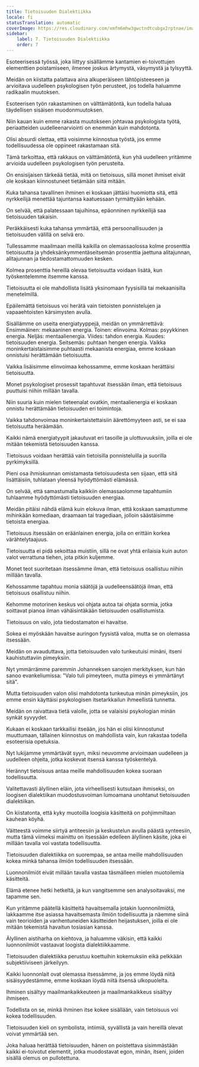 ```yaml
---
title: Tietoisuuden Dialektiikka
locale: fi
statusTranslation: automatic
coverImage: https://res.cloudinary.com/xmfm6mhw3gwctndtcubgx2rptnae/image/upload/v1741354419/small_cover_la_gran_rebelion_28716e29d2.webp
sidebar:
    label: 7. Tietoisuuden Dialektiikka
    order: 7
---
```

Esoteerisessä työssä, joka liittyy sisällämme kantamien ei-toivottujen elementtien poistamiseen, ilmenee joskus ärtymystä, väsymystä ja tylsyyttä.

Meidän on kiistatta palattava aina alkuperäiseen lähtöpisteeseen ja arvioitava uudelleen psykologisen työn perusteet, jos todella haluamme radikaalin muutoksen.

Esoteerisen työn rakastaminen on välttämätöntä, kun todella haluaa täydellisen sisäisen muodonmuutoksen.

Niin kauan kuin emme rakasta muutokseen johtavaa psykologista työtä, periaatteiden uudelleenarviointi on enemmän kuin mahdotonta.

Olisi absurdi olettaa, että voisimme kiinnostua työstä, jos emme todellisuudessa ole oppineet rakastamaan sitä.

Tämä tarkoittaa, että rakkaus on välttämätöntä, kun yhä uudelleen yritämme arvioida uudelleen psykologisen työn perusteita.

On ensisijaisen tärkeää tietää, mitä on tietoisuus, sillä monet ihmiset eivät ole koskaan kiinnostuneet tietämään siitä mitään.

Kuka tahansa tavallinen ihminen ei koskaan jättäisi huomiotta sitä, että nyrkkeilijä menettää tajuntansa kaatuessaan tyrmättyään kehään.

On selvää, että palatessaan tajuihinsa, epäonninen nyrkkeilijä saa tietoisuuden takaisin.

Peräkkäisesti kuka tahansa ymmärtää, että persoonallisuuden ja tietoisuuden välillä on selvä ero.

Tullessamme maailmaan meillä kaikilla on olemassaolossa kolme prosenttia tietoisuutta ja yhdeksänkymmentäseitsemän prosenttia jaettuna alitajunnan, alitajunnan ja tiedostamattomuuden kesken.

Kolmea prosenttia hereillä olevaa tietoisuutta voidaan lisätä, kun työskentelemme itsemme kanssa.

Tietoisuutta ei ole mahdollista lisätä yksinomaan fyysisillä tai mekaanisilla menetelmillä.

Epäilemättä tietoisuus voi herätä vain tietoisten ponnistelujen ja vapaaehtoisten kärsimysten avulla.

Sisällämme on useita energiatyyppejä, meidän on ymmärrettävä: Ensimmäinen: mekaaninen energia. Toinen: elinvoima. Kolmas: psyykkinen energia. Neljäs: mentaalienergia. Viides: tahdon energia. Kuudes: tietoisuuden energia. Seitsemäs: puhtaan hengen energia. Vaikka moninkertaistaisimme puhtaasti mekaanista energiaa, emme koskaan onnistuisi herättämään tietoisuutta.

Vaikka lisäisimme elinvoimaa kehossamme, emme koskaan herättäisi tietoisuutta.

Monet psykologiset prosessit tapahtuvat itsessään ilman, että tietoisuus puuttuisi niihin millään tavalla.

Niin suuria kuin mielen tieteenalat ovatkin, mentaalienergia ei koskaan onnistu herättämään tietoisuuden eri toimintoja.

Vaikka tahdonvoimaa moninkertaistettaisiin äärettömyyteen asti, se ei saa tietoisuutta heräämään.

Kaikki nämä energiatyypit jakautuvat eri tasoille ja ulottuvuuksiin, joilla ei ole mitään tekemistä tietoisuuden kanssa.

Tietoisuus voidaan herättää vain tietoisilla ponnisteluilla ja suorilla pyrkimyksillä.

Pieni osa ihmiskunnan omistamasta tietoisuudesta sen sijaan, että sitä lisättäisiin, tuhlataan yleensä hyödyttömästi elämässä.

On selvää, että samastumalla kaikkiin olemassaolomme tapahtumiin tuhlaamme hyödyttömästi tietoisuuden energiaa.

Meidän pitäisi nähdä elämä kuin elokuva ilman, että koskaan samastumme mihinkään komediaan, draamaan tai tragediaan, jolloin säästäisimme tietoista energiaa.

Tietoisuus itsessään on eräänlainen energia, jolla on erittäin korkea värähtelytaajuus.

Tietoisuutta ei pidä sekoittaa muistiin, sillä ne ovat yhtä erilaisia kuin auton valot verrattuna tiehen, jota pitkin kuljemme.

Monet teot suoritetaan itsessämme ilman, että tietoisuus osallistuu niihin millään tavalla.

Kehossamme tapahtuu monia säätöjä ja uudelleensäätöjä ilman, että tietoisuus osallistuu niihin.

Kehomme motorinen keskus voi ohjata autoa tai ohjata sormia, jotka soittavat pianoa ilman vähäisintäkään tietoisuuden osallistumista.

Tietoisuus on valo, jota tiedostamaton ei havaitse.

Sokea ei myöskään havaitse auringon fyysistä valoa, mutta se on olemassa itsessään.

Meidän on avauduttava, jotta tietoisuuden valo tunkeutuisi minäni, itseni kauhistuttaviin pimeyksiin.

Nyt ymmärrämme paremmin Johanneksen sanojen merkityksen, kun hän sanoo evankeliumissa: "Valo tuli pimeyteen, mutta pimeys ei ymmärtänyt sitä".

Mutta tietoisuuden valon olisi mahdotonta tunkeutua minän pimeyksiin, jos emme ensin käyttäisi psykologisen itsetarkkailun ihmeellistä tunnetta.

Meidän on raivattava tietä valolle, jotta se valaisisi psykologian minän synkät syvyydet.

Kukaan ei koskaan tarkkailisi itseään, jos hän ei olisi kiinnostunut muuttumaan, tällainen kiinnostus on mahdollista vain, kun rakastaa todella esoteerisia opetuksia.

Nyt lukijamme ymmärtävät syyn, miksi neuvomme arvioimaan uudelleen ja uudelleen ohjeita, jotka koskevat itsensä kanssa työskentelyä.

Herännyt tietoisuus antaa meille mahdollisuuden kokea suoraan todellisuutta.

Valitettavasti älyllinen eläin, jota virheellisesti kutsutaan ihmiseksi, on loogisen dialektiikan muodostusvoiman lumoamana unohtanut tietoisuuden dialektiikan.

On kiistatonta, että kyky muotoilla loogisia käsitteitä on pohjimmiltaan kauhean köyhä.

Väitteestä voimme siirtyä antiteesiin ja keskustelun avulla päästä synteesiin, mutta tämä viimeksi mainittu on itsessään edelleen älyllinen käsite, joka ei millään tavalla voi vastata todellisuutta.

Tietoisuuden dialektiikka on suorempaa, se antaa meille mahdollisuuden kokea minkä tahansa ilmiön todellisuuden itsessään.

Luonnonilmiöt eivät millään tavalla vastaa täsmälleen mielen muotoilemia käsitteitä.

Elämä etenee hetki hetkeltä, ja kun vangitsemme sen analysoitavaksi, me tapamme sen.

Kun yritämme päätellä käsitteitä havaitsemalla jotakin luonnonilmiötä, lakkaamme itse asiassa havaitsemasta ilmiön todellisuutta ja näemme siinä vain teorioiden ja vanhentuneiden käsitteiden heijastuksen, joilla ei ole mitään tekemistä havaitun tosiasian kanssa.

Älyllinen aistiharha on kiehtova, ja haluamme väkisin, että kaikki luonnonilmiöt vastaavat loogista dialektiikkaamme.

Tietoisuuden dialektiikka perustuu koettuihin kokemuksiin eikä pelkkään subjektiiviseen järkeilyyn.

Kaikki luonnonlait ovat olemassa itsessämme, ja jos emme löydä niitä sisäisyydestämme, emme koskaan löydä niitä itsensä ulkopuolelta.

Ihminen sisältyy maailmankaikkeuteen ja maailmankaikkeus sisältyy ihmiseen.

Todellista on se, minkä ihminen itse kokee sisällään, vain tietoisuus voi kokea todellisuuden.

Tietoisuuden kieli on symbolista, intiimiä, syvällistä ja vain hereillä olevat voivat ymmärtää sen.

Joka haluaa herättää tietoisuuden, hänen on poistettava sisimmästään kaikki ei-toivotut elementit, jotka muodostavat egon, minän, itseni, joiden sisällä olemus on pullotettuna.

